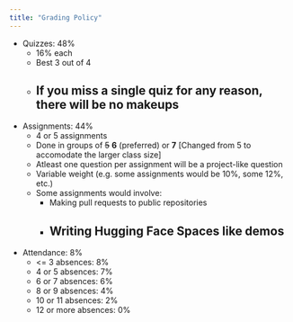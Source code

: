 ```yaml
---
title: "Grading Policy"
---
```



- Quizzes: 48%
    - 16% each
    - Best 3 out of 4
    - If you miss a single quiz for any reason, there will be no makeups
---

- Assignments: 44%
    - 4 or 5 assignments
    - Done in groups of ~~5~~ **6** (preferred) or **7** [Changed from 5 to accomodate the larger class size] 
    - Atleast one question per assignment will be a project-like question
    - Variable weight (e.g. some assignments would be 10%, some 12%, etc.)
    - Some assignments would involve:
        - Making pull requests to public repositories
        - Writing Hugging Face Spaces like demos
---

- Attendance: 8%
    - <= 3 absences: 8%
    - 4 or 5 absences: 7%
    - 6 or 7 absences: 6%
    - 8 or 9 absences: 4%
    - 10 or 11 absences: 2%
    - 12 or more absences: 0%